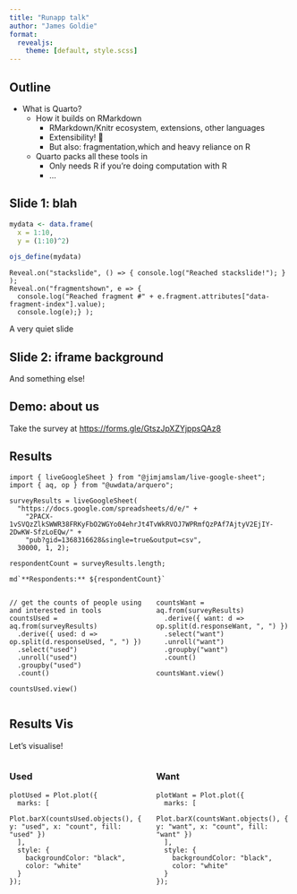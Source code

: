```yaml
---
title: "Runapp talk"
author: "James Goldie"
format:
  revealjs: 
    theme: [default, style.scss]
---
```


## Outline

- What is Quarto?
  - How it builds on RMarkdown
    - RMarkdown/Knitr ecosystem, extensions, other languages
    - Extensibility! 🎉
    - But also: fragmentation,which  and heavy reliance on R
  - Quarto packs all these tools in
    - Only needs R if you're doing computation with R
    - ...

## Slide 1: blah
```r
mydata <- data.frame(
  x = 1:10,
  y = (1:10)^2)

ojs_define(mydata)
```

```ojs
Reveal.on("stackslide", () => { console.log("Reached stackslide!"); } );
Reveal.on("fragmentshown", e => { 
  console.log("Reached fragment #" + e.fragment.attributes["data-fragment-index"].value);
  console.log(e);} );
```

A very quiet slide

## Slide 2: iframe background {auto-animate=true data-preload=true background-iframe="https://www.google.com/maps/embed?pb=!1m14!1m12!1m3!1d50379.12545547731!2d145.06408939156861!3d-37.89080691987292!2m3!1f0!2f0!3f0!3m2!1i1024!2i768!4f13.1!5e0!3m2!1sen!2sau!4v1649385361305!5m2!1sen!2sau"}

And something else!

## Demo: about us

Take the survey at <https://forms.gle/GtszJpXZYjppsQAz8>

## Results {.text-wash-seafoam}

<!-- https://docs.google.com/spreadsheets/d/e/2PACX-1vSVQzZlkSWWR38FRKyFbO2WGYo04ehrJt4TvWkRVOJ7WPRmfQzPAf7AjtyV2EjIY-2DwKW-SfzLoEQw/pub?gid=220798206&single=true&output=csv -->

```ojs

import { liveGoogleSheet } from "@jimjamslam/live-google-sheet";
import { aq, op } from "@uwdata/arquero";

surveyResults = liveGoogleSheet(
  "https://docs.google.com/spreadsheets/d/e/" +
    "2PACX-1vSVQzZlkSWWR38FRKyFbO2WGYo04ehrJt4TvWkRVOJ7WPRmfQzPAf7AjtyV2EjIY-2DwKW-SfzLoEQw/" +
    "pub?gid=1368316628&single=true&output=csv",
  30000, 1, 2);

respondentCount = surveyResults.length;
```

```ojs
md`**Respondents:** ${respondentCount}`
```

:::: {.columns}

::: {.column width="50%"}
```ojs

// get the counts of people using and interested in tools
countsUsed = aq.from(surveyResults)
  .derive({ used: d => op.split(d.responseUsed, ", ") })
  .select("used")
  .unroll("used")
  .groupby("used")
  .count()

countsUsed.view()
```
:::
::: {.column width="50%"}
```ojs
countsWant = aq.from(surveyResults)
  .derive({ want: d => op.split(d.responseWant, ", ") })
  .select("want")
  .unroll("want")
  .groupby("want")
  .count()

countsWant.view()
```
:::

::::

## Results Vis {.text-wash-seafoam}

Let's visualise!

:::: {.columns}

::: {.column width="50%"}

### Used

```ojs

plotUsed = Plot.plot({
  marks: [
    Plot.barX(countsUsed.objects(), { y: "used", x: "count", fill: "used" })
  ],
  style: {
    backgroundColor: "black",
    color: "white"
  }
});
```

:::
::: {.column width="50%"}


### Want

```ojs

plotWant = Plot.plot({
  marks: [
    Plot.barX(countsWant.objects(), { y: "want", x: "count", fill: "want" })
  ],
  style: {
    backgroundColor: "black",
    color: "white"
  }
});
```

:::

::::


